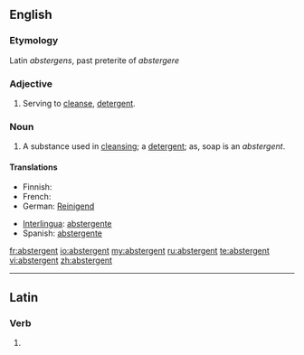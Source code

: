 ==English==

===Etymology===
Latin ''abstergens'', past preterite of ''abstergere''

===Adjective===
{{en-adj}}

# Serving to [[cleanse]], [[detergent]].

===Noun===
{{en-noun}}

# A substance used in [[cleansing]]; a [[detergent]]; as, soap is an ''abstergent''.

====Translations====
{{trans-top|a substance used in cleansing}}
* Finnish: {{t-|fi|puhdistusaine}}
* French: {{t+|fr|abstersif}}
* German: [[Reinigend]]
{{trans-mid}}
* [[Interlingua]]: [[abstergente]]
* Spanish: [[abstergente]]
{{trans-bottom}}

[[fr:abstergent]]
[[io:abstergent]]
[[my:abstergent]]
[[ru:abstergent]]
[[te:abstergent]]
[[vi:abstergent]]
[[zh:abstergent]]

----
==Latin==

===Verb===
{{la-verb-form|abstergent}}

# {{conjugation of|abstergeo|abstergeō|3|p|pres|act|ind|lang=la}}
{{count page|[[Wiktionary:Page count]]}}
{{rfc-auto}}